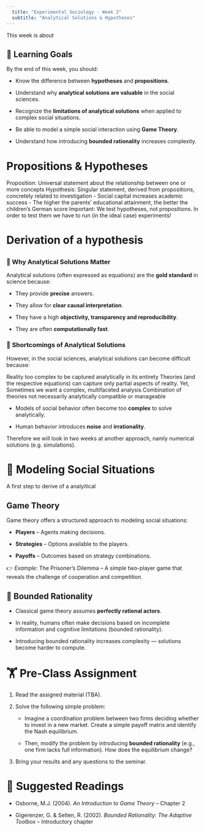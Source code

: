 ```yaml
---
  title: "Experimental Sociology - Week 2"
  subtitle: "Analytical Solutions & Hypotheses"
---
```


This week is about 

## 🎯 Learning Goals

By the end of this week, you should:

-   Know the difference between **hypotheses** and **propositions**.

-   Understand why **analytical solutions are valuable** in the social sciences.

-   Recognize the **limitations of analytical solutions** when applied to complex social situations.

-   Be able to model a simple social interaction using **Game Theory**.

-   Understand how introducing **bounded rationality** increases complexity.

# Propositions & Hypotheses

Proposition: Universal statement about the relationship between one or more concepts
Hypothesis: Singular statement, derived from propositions, concretely related to investigation
- Social capital increases academic success 
- The higher the parents' educational attainment, the better the children's German score
Important: We test hypotheses, not propositions. In order to test them we have to run (in the ideal case) experiments! 

# Derivation of a hypothesis

## 

### 🧠 Why Analytical Solutions Matter

Analytical solutions (often expressed as equations) are the **gold standard** in science because:

-   They provide **precise** answers.

-   They allow for **clear causal interpretation**.

-   They have a high **objectivity, transparency and reproducibility**.

-   They are often **computationally fast**.


### 🚧 **Shortcomings of Analytical Solutions**

However, in the social sciences, analytical solutions can become difficult because:

Reality too complex to be captured analytically in its entirety
Theories (and the respective equations) can capture only partial aspects of reality. Yet, 
Sometimes we want a complex, multifaceted analysis
Combination of theories not necessarily analytically compatible or manageable

-   Models of social behavior often become too **complex** to solve analytically.

-   Human behavior introduces **noise** and **irrationality**.

Therefore we will look in two weeks at another approach, namly numerical solutions (e.g. simulations). 

# 🎲 Modeling Social Situations

A first step to derive of a analyitical 

## Game Theory

Game theory offers a structured approach to modeling social situations:

-   **Players** – Agents making decisions.

-   **Strategies** – Options available to the players.

-   **Payoffs** – Outcomes based on strategy combinations.

👉 *Example:* The Prisoner's Dilemma – A simple two-player game that reveals the challenge of cooperation and competition.

## 🔎 **Bounded Rationality**

-   Classical game theory assumes **perfectly rational actors**.

-   In reality, humans often make decisions based on incomplete information and cognitive limitations (bounded rationality).

-   Introducing bounded rationality increases complexity — solutions become harder to compute.

# 🏋️ **Pre-Class Assignment**

1.  Read the assigned material (TBA).

2.  Solve the following simple problem:

    -   Imagine a coordination problem between two firms deciding whether to invest in a new market. Create a simple payoff matrix and identify the Nash equilibrium.

    -   Then, modify the problem by introducing **bounded rationality** (e.g., one firm lacks full information). How does the equilibrium change?

3.  Bring your results and any questions to the seminar.

# 🔖 **Suggested Readings**

-   Osborne, M.J. (2004). *An Introduction to Game Theory* – Chapter 2

-   Gigerenzer, G. & Selten, R. (2002). *Bounded Rationality: The Adaptive Toolbox* – Introductory chapter
